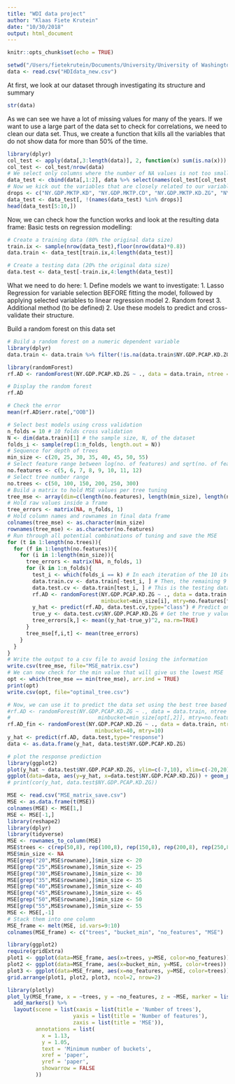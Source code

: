 ```yaml
---
title: "WDI data project"
author: "Klaas Fiete Krutein"
date: "10/30/2018"
output: html_document
---
```


```r
knitr::opts_chunk$set(echo = TRUE)
```

```r
setwd("/Users/fietekrutein/Documents/University/University of Washington/Courses/2018 Q4/IND E 498/Project")
data <- read.csv("HDIdata_new.csv")
```

At first, we look at our dataset through investigating its structure and summary
```r
str(data)
```
As we can see we have a lot of missing values for many of the years. If we want to use a large part of the data set to check for correlations, we need to clean our data set. Thus, we create a function that kills all the variables that do not show data for more than 50% of the time. 
```r
library(dplyr)
col_test <- apply(data[,3:length(data)], 2, function(x) sum(is.na(x)))
col_test <- col_test/nrow(data)
# We select only columns where the number of NA values is not too small < 30%
data_test <- cbind(data[,1:2], data %>% select(names(col_test[col_test < 0.3])))
# Now we kick out the variables that are closely related to our variable of interest as we want to avoid colinearity effects
drops <- c("NY.GDP.MKTP.KD", "NY.GDP.MKTP.CD", "NY.GDP.MKTP.KD.ZG", "NY.GDP.PCAP.KD", "NY.GDP.PCAP.CD")
data_test <- data_test[, !(names(data_test) %in% drops)]
head(data_test[5:10,])
```
Now, we can check how the function works and look at the resulting data frame:
Basic tests on regression modelling:
```r
# Create a training data (80% the original data size)
train.ix <- sample(nrow(data_test),floor(nrow(data)*0.8))
data.train <- data_test[train.ix,4:length(data_test)]

# Create a testing data (20% the original data size)
data.test <- data_test[-train.ix,4:length(data_test)]
```
What we need to do here:
1. Define models we want to investigate:
  1. Lasso Regression for variable selection BEFORE fitting the model, followed by applying selected variables to linear regression model 
  2. Random forest
  3. Additional method (to be defined)
2. Use these models to predict and cross-validate their structure. 

Build a random forest on this data set
```r
# Build a random forest on a numeric dependent variable
library(dplyr)
data.train <- data.train %>% filter(!is.na(data.train$NY.GDP.PCAP.KD.ZG))

library(randomForest)
rf.AD <- randomForest(NY.GDP.PCAP.KD.ZG ~ ., data = data.train, ntree = 200, nodesize = 20, mtry = 5, na.action=na.exclude) 

# Display the random forest
rf.AD

# Check the error
mean(rf.AD$err.rate[,"OOB"])
```

```r
# Select best models using cross validation
n_folds = 10 # 10 folds cross validation
N <- dim(data.train)[1] # the sample size, N, of the dataset
folds_i <- sample(rep(1:n_folds, length.out = N)) 
# Sequence for depth of trees
min_size <- c(20, 25, 30, 35, 40, 45, 50, 55)
# Select feature range between log(no. of features) and sqrt(no. of features)
no.features <- c(5, 6, 7, 8, 9, 10, 11, 12)
# Select tree number range
no.trees <- c(50, 100, 150, 200, 250, 300)
# Build a matrix to hold MSE values per tree tuning
tree_mse <- array(dim=c(length(no.features), length(min_size), length(no.trees)))
# Hold raw values inside a frame
tree_errors <- matrix(NA, n_folds, 1)
# Hold column names and rownames in final data frame
colnames(tree_mse) <- as.character(min_size)
rownames(tree_mse) <- as.character(no.features)
# Run through all potential combinations of tuning and save the MSE
for (t in 1:length(no.trees)){
  for (f in 1:length(no.features)){
    for (i in 1:length(min_size)){
      tree_errors <- matrix(NA, n_folds, 1)
      for (k in 1:n_folds){
        test_i <- which(folds_i == k) # In each iteration of the 10 iterations, remember, we use one fold of data as the testing data
        data.train.cv <- data.train[-test_i, ] # Then, the remaining 9 folds' data form our training data
        data.test.cv <- data.train[test_i, ] # This is the testing data, from the ith fold
        rf.AD <- randomForest(NY.GDP.PCAP.KD.ZG ~ ., data = data.train.cv, ntree = no.trees[t], na.action=na.exclude, 
                              minbucket=min_size[i], mtry=no.features[f]) # Fit the linear model 
        y_hat <- predict(rf.AD, data.test.cv,type="class") # Predict on the testing data using the trained model
        true_y <- data.test.cv$NY.GDP.PCAP.KD.ZG # Get the true y values for the testing data
        tree_errors[k,] <- mean((y_hat-true_y)^2, na.rm=TRUE)
      }
      tree_mse[f,i,t] <- mean(tree_errors)
    }
  }
}
# Write the output to a csv file to avoid losing the information
write.csv(tree_mse, file="MSE_matrix.csv")
# We can now check for the min value that will give us the lowest MSE
opt <- which(tree_mse == min(tree_mse), arr.ind = TRUE)
print(opt)
write.csv(opt, file="optimal_tree.csv")
```

```r
# Now, we can use it to predict the data set using the best tree based on MSE
#rf.AD <- randomForest(NY.GDP.PCAP.KD.ZG ~ ., data = data.train, ntree = no.trees[opt[,3]], na.action=na.exclude, 
#                            minbucket=min_size[opt[,2]], mtry=no.features[opt[,1]])
rf.AD_fin <- randomForest(NY.GDP.PCAP.KD.ZG ~ ., data = data.train, ntree = 100, na.action=na.exclude, 
                            minbucket=40, mtry=10)
y_hat <- predict(rf.AD, data.test,type="response")
data <- as.data.frame(y_hat, data.test$NY.GDP.PCAP.KD.ZG)

# plot the response prediction
library(ggplot2)
plot(y_hat ~ data.test$NY.GDP.PCAP.KD.ZG, ylim=c(-7,10), xlim=c(-20,20))
ggplot(data=data, aes(y=y_hat, x=data.test$NY.GDP.PCAP.KD.ZG)) + geom_point() + xlim(-20,20) + ylim(-7,10)
# print(cor(y_hat, data.test$NY.GDP.PCAP.KD.ZG))
```

```r
MSE <- read.csv("MSE_matrix_save.csv")
MSE <- as.data.frame(t(MSE))
colnames(MSE) <- MSE[1,]
MSE <- MSE[-1,]
library(reshape2)
library(dplyr)
library(tidyverse)
MSE <- rownames_to_column(MSE)
MSE$trees <- c(rep(50,8), rep(100,8), rep(150,8), rep(200,8), rep(250,8), rep(300,8))
MSE$min_size <- NA
MSE[grep("20",MSE$rowname),]$min_size <- 20
MSE[grep("25",MSE$rowname),]$min_size <- 25
MSE[grep("30",MSE$rowname),]$min_size <- 30
MSE[grep("35",MSE$rowname),]$min_size <- 35
MSE[grep("40",MSE$rowname),]$min_size <- 40
MSE[grep("45",MSE$rowname),]$min_size <- 45
MSE[grep("50",MSE$rowname),]$min_size <- 50
MSE[grep("55",MSE$rowname),]$min_size <- 55
MSE <- MSE[,-1]
# Stack them into one column
MSE_frame <- melt(MSE, id.vars=9:10)
colnames(MSE_frame) <- c("trees", "bucket_min", "no_features", "MSE")

library(ggplot2)
require(gridExtra)
plot1 <- ggplot(data=MSE_frame, aes(x=trees, y=MSE, color=no_features)) + geom_point() + geom_smooth(method = lm, formula = y ~ splines::bs(x, 3), se = FALSE)
plot2 <- ggplot(data=MSE_frame, aes(x=bucket_min, y=MSE, color=trees)) + geom_point() + geom_smooth(method = lm, formula = y ~ splines::bs(x, 3), se = FALSE)
plot3 <- ggplot(data=MSE_frame, aes(x=no_features, y=MSE, color=trees)) + geom_point() + geom_smooth(method = lm, formula = y ~ splines::bs(x, 3), se = FALSE)
grid.arrange(plot1, plot2, plot3, ncol=2, nrow=2)

library(plotly)
plot_ly(MSE_frame, x = ~trees, y = ~no_features, z = ~MSE, marker = list(color = ~bucket_min, colorscale = c('#FFE1A1', '#683531'), showscale = TRUE)) %>%
  add_markers() %>%
  layout(scene = list(xaxis = list(title = 'Number of trees'),
                     yaxis = list(title = 'Number of features'),
                     zaxis = list(title = 'MSE')),
         annotations = list(
           x = 1.13,
           y = 1.05,
           text = 'Minimum number of buckets',
           xref = 'paper',
           yref = 'paper',
           showarrow = FALSE
         ))
```





